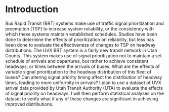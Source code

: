 # Introduction

Bus Rapid Transit (BRT) systems make use of traffic signal prioritization and preemption (TSP) to increase system reliability, or the consistency with which these systems maintain established schedules. Studies have been done to determine the effects of prioritization on reliability, but less has been done to evaluate the effectiveness of changes to TSP on headway distributions. The UVX BRT system is a fairly new transit network in Utah County. This system makes use of signal prioritization not to maintain a set schedule of arrivals and departures, but rather to achieve consistent headways, or times between the arrivals of buses. What are the effects of variable signal prioritization to the headway distribution of this fleet of buses? Can altering signal priority timing affect the distribution of headway times, leading to more uniformity in arrivals? I plan to use a dataset of UVX arrival data provided by Utah Transit Authority (UTA) to evaluate the effects of signal priority on headways. I will then perform statistical analyses on the dataset to verify what if any of these changes are significant in achieving improved distributions.